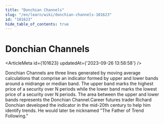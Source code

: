 ```yaml
---
title: "Donchian Channels"
slug: "/en/learn/wiki/donchian-channels-101623"
id: "101623"
hide_table_of_contents: true
---
```



# Donchian Channels

<ArticleMeta id={101623} updatedAt={'2023-09-26 13:58:58'} />
<div className='border-solid border-b border-t-0 my-4 border-[var(--ifm-color-gray-300)]' />

Donchian Channels are three lines generated by moving average calculations that comprise an indicator formed by upper and lower bands around a midrange or median band. The upper band marks the highest price of a security over N periods while the lower band marks the lowest price of a security over N periods. The area between the upper and lower bands represents the Donchian Channel.Career futures trader Richard Donchian developed the indicator in the mid-20th century to help him identify trends. He would later be nicknamed "The Father of Trend Following."
